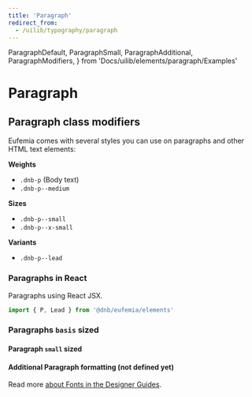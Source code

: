 ```yaml
---
title: 'Paragraph'
redirect_from:
  - /uilib/typography/paragraph
---
```


  ParagraphDefault,
  ParagraphSmall,
  ParagraphAdditional,
  ParagraphModifiers,
} from 'Docs/uilib/elements/paragraph/Examples'

# Paragraph

## Paragraph class modifiers

Eufemia comes with several styles you can use on paragraphs and other HTML text elements:

**Weights**

- `.dnb-p` (Body text)
- `.dnb-p--medium`

**Sizes**

- `.dnb-p--small`
- `.dnb-p--x-small`

**Variants**

- `.dnb-p--lead`

### Paragraphs in React

Paragraphs using React JSX.

```jsx
import { P, Lead } from '@dnb/eufemia/elements'
```

<ParagraphModifiers />

### Paragraphs `basis` sized

<ParagraphDefault />

#### Paragraph `small` sized

<ParagraphSmall />

#### Additional Paragraph formatting (not defined yet)

<ParagraphAdditional />

Read more [about Fonts in the Designer Guides](/quickguide-designer/fonts/).
